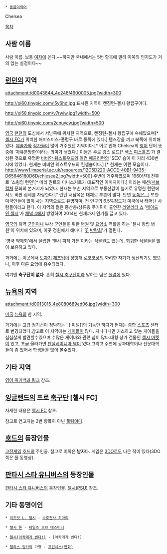  * [[동음이의어]]

Chelsea

[[목차]]
== 사람 이름 ==
사람 이름. 보통 [[여자]]에 쓴다.~~하지만 국내에서는 5번 항목에 밀려 이쪽의 인지도가 거의 없는 실정이다~~

== [[런던]]의 지역 ==
attachment:/d0043844_4e248f4900005.jpg?width=300

http://oi60.tinypic.com/i5y6hd.jpg
표시된 지역이 켄징턴-첼시 왕립구이다.

http://oi58.tinypic.com/v7rwiw.jpg?width=500

http://oi60.tinypic.com/2enuycw.jpg?width=500

[[영국]] [[런던]]의 도심에서 서남쪽에 위치한 지역으로, 켄징턴-첼시 왕립구에 속해있으며[* [[첼시 FC]]가 위치한 해머스미스-풀럼구 바로 동쪽에 있다.] 템즈강을 끼고 북쪽에 위치해 있다. [[예술가]]와 [[작가]]들이 많이 거주했던 지역이다.[* 이로 인해 Chelsea의 [[영어]] 단어 뜻 중에 '자유분방한'이라는 의미가 생겼다.] 이들은 주로 킹스 로드[* [[섹스 피스톨즈]] 가 결성된 것으로 유명한 [[비비안 웨스트우드]]와 [[맬컴 매클러런]]의 'SEX' 숍이 이 거리 430번지에 있었다. 현재는 비비안 웨스트우드의 컨셉숍이다.] [* 현재는 이런 모습이다. http://www1.imperial.ac.uk/resources/12D5D220-ACCE-40B1-9435-D65646180D6D/chlesea2.jpg?width=500] 주변에 거주하였으며 1960년대 전후로 '스윙잉 런던'[* 메리 퀀트의 미니스커트가 대표적인 이미지이다.] 이라는 패션/[[서브컬쳐]] 문화의 본거지가 되었다. 현재는 부촌 지역으로 부동산값이 높기로 유명한 런던에서도 비싼 집세를 자랑한다.[* 런던 서남쪽은 대체로 부촌이 많다. 반면 [[2012%20런던%20올림픽#s-4|동쪽은...]]] 또한 미국인들이 많이 사는 지역으로도 유명하며, 전 인구의 6.5%정도가 미국에서 태어난 사람들이라고 한다. 이 지역의 젊은 중산층/상류층 주거민이 출연한 [[리얼리티 쇼]] '[[메이드 인 첼시]]'가 [[채널 4]]에서 방영하여 2014년 현재까지 인기를 끌고 있다.

[[영국]]의 퇴역 [[군인]]이나 부상 군인들을 위한 [[병원]] 및 [[요양소]] 역할을 하는 '첼시 왕립 병원'이 위치해 있으며, 이곳 정원에서 해마다 '[[꽃]] [[박람회]]'가 열린다.

'영국 약제회'에서 설립한 '첼시 피직 가든'이라는 [[식물원]]도 있는데, 희귀한 [[식물]]들을 많이 보유하고 있다.

과거에는 이곳에서 [[도자기]] [[제조업]]이 성행해 [[로코코]]풍의 화려한 자기가 생산되기도 했으나, 이후 다른 요업에 흡수되었다.

여기엔 '''축구단이 없다'''. 흔히 [[첼시 FC|첼시 축구단]]이라 말하는 팀은 [[풀럼]]에 있다.

== [[뉴욕]]의 지역 ==
attachment:/d0013015_4e8080689ed06.jpg?width=300

[[미국]] [[뉴욕]]의 한 지역.

과거에는 고급 [[정기선]]이 정박하는 'ㅏ미널]]의 기능만 하다가 현재는 종합 [[스포츠]] 센터로 변경되었다.참고로 이 지역에는 [[게이]]들이 많다. 지나다니면 키스하고 있는 게이들을 심심찮게 발견할수있으며 수많은 게이바와 관련 샵이 많다.대형 상가 건물인 [[첼시 마켓]]이 있고, 조금 올라가면 [[펜실베이니아 역]]이 있다.그리고 주변에 공과대학이나 전문대학들이 좀 있어서 학생들을 많이 볼수있다.

== 기타 지역 ==
[http://en.wikipedia.org/wiki/Chelsea 영어 위키백과 링크] 참조.

== [[잉글랜드]]의 프로 [[축구]]단 [첼시 FC] ==
자세한 내용은 [[첼시 FC]] 참조.

참고로 연고지는 2번 항목이 아닌 [[풀럼]]이다.
== [[호드]]의 등장인물 ==
[[고전게임]] [[호드]]의 주인공. 참고로 이쪽은 '''남자'''다. 게임은 [[3DO]]로도 나온 적이 있다(3DO 쪽은 풀 동영상).

== [[판타시 스타 유니버스]]의 등장인물 ==
[[판타시 스타 유니버스]]의 등장인물. [[첼시(PSU)]] 참조.

== 기타 동명이인 ==
 * [[리즈릿 L. 첼시]] - [[수호천사 히마리]]

 * [[첼시 톤]] - [[테일즈 오브 데스티니]]

 * [[첼시(아카메가 벤다!)]] - [아카메가 벤다!]

 * [[첼라스 잉카]]의 가명 - [[프린세스(만화)]]

